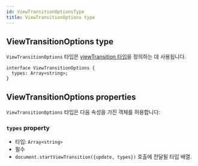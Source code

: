 ```yaml
---
id: ViewTransitionOptionsType
title: ViewTransitionOptions type
---
```


## ViewTransitionOptions type

`ViewTransitionOptions` 타입은 [viewTransition 타입](https://developer.chrome.com/docs/web-platform/view-transitions/same-document#view-transition-types)을 정의하는 데 사용됩니다.

```tsx
interface ViewTransitionOptions {
  types: Array<string>;
}
```

## ViewTransitionOptions properties

`ViewTransitionOptions` 타입은 다음 속성을 가진 객체를 허용합니다:

### `types` property

- 타입: `Array<string>`
- 필수
- `document.startViewTransition({update, types})` 호출에 전달될 타입 배열.
